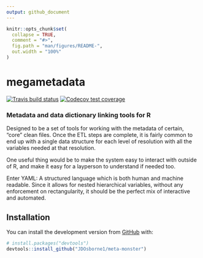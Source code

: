 ```yaml
---
output: github_document
---
```


<!-- README.md is generated from README.Rmd. Please edit that file -->

```r
knitr::opts_chunk$set(
  collapse = TRUE,
  comment = "#>",
  fig.path = "man/figures/README-",
  out.width = "100%"
)
```
# megametadata

<!-- badges: start -->
[![Travis build status](https://travis-ci.com/JDOsborne1/meta-monster.svg?branch=master)](https://travis-ci.com/JDOsborne1/meta-monster)
[![Codecov test coverage](https://codecov.io/gh/JDOsborne1/meta-monster/branch/master/graph/badge.svg)](https://codecov.io/gh/JDOsborne1/meta-monster?branch=master)
<!-- badges: end -->

### Metadata and data dictionary linking tools for R

Designed to be a set of tools for working with the metadata of certain, "core" clean files. Once the ETL steps are complete, it is fairly common to end up with a single data structure for each level of resolution with all the variables needed at that resolution. 

One useful thing would be to make the system easy to interact with outside of R, and make it easy for a layperson to understand if needed too.

Enter YAML: A structured language which is both human and machine readable. Since it allows for nested hierarchical variables, without any enforcement on rectangularity, it should be the perfect mix of interactive and automated. 

## Installation

You can install the development version from [GitHub](https://github.com/) with:

``` r
# install.packages("devtools")
devtools::install_github("JDOsborne1/meta-monster")
```
